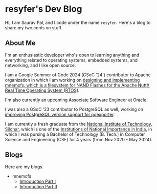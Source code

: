 # resyfer's Dev Blog

Hi, I am Saurav Pal, and I code under the name `resyfer`. Here's a blog to share my two cents on stuff.

## About Me

I'm an enthusiastic developer who's open to learning anything and everything related to operating systems, embedded systems, and networking, and I like open source.

I am a Google Summer of Code 2024 (GSoC '24') contributor to Apache organization in which I am working on [designing and implementing mnemofs, which is a filesystem for NAND Flashes for the Apache NuttX Real Time Operating System (RTOS)](https://summerofcode.withgoogle.com/programs/2024/projects/JISwnjR5).

I'm also currently an upcoming Associate Software Engineer at Oracle.

I was also a GSoC '23 contributor to PostgreSQL as well, working on [improving PostgreSQL version support for pgexporter](https://summerofcode.withgoogle.com/archive/2023/projects/Djrl5w5B).

I am currently a fresh graduate from the [National Institute of Technology, Silchar](http://www.nits.ac.in/), which is one of the [Institutions of National Importance in India](https://www.education.gov.in/institutions-national-importance), in which I was pursing a Bachelor of Technology (B. Tech.) in Computer Science and Engineering (CSE) for 4 years (from Nov 2020 - May 2024).

## Blogs

Here are my blogs.

- mnemofs
    - [Introduction Part I](./mnemofs/intro_p1)
    - [Introduction Part II](./mnemofs/intro_p2)